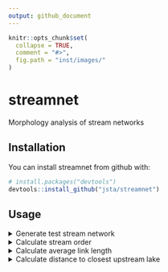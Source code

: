 ```yaml
---
output: github_document
---
```


<!-- README.md is generated from README.Rmd. Please edit that file -->

```r
knitr::opts_chunk$set(
  collapse = TRUE,
  comment = "#>",
  fig.path = "inst/images/"
)
```

# streamnet

Morphology analysis of stream networks 

## Installation

You can install streamnet from github with:

```r
# install.packages("devtools")
devtools::install_github("jsta/streamnet")
```

## Usage

<details>
 <summary>Generate test stream network</summary>

```r
library(sf)
library(ggplot2)
library(nhdR)
library(streamnet)

# Generate test dataset
bbox <- data.frame(xmin = -73.33838, ymin = 41.35841,
                   xmax = -73.14540, ymax = 41.48593)
b0 <- sf::st_sfc(sf::st_polygon(list(rbind(
    c(bbox$xmin, bbox$ymin),
    c(bbox$xmax, bbox$ymin),
    c(bbox$xmax, bbox$ymax),
    c(bbox$xmin, bbox$ymax),
    c(bbox$xmin, bbox$ymin)))))
sf::st_crs(b0) <- 4326
b0 <- st_transform(b0, sf::st_crs(nhdR::vpu_shp))

outlet_reach <- terminal_reaches(
                 lon = st_coordinates(st_centroid(b0))[1], 
                 lat = st_coordinates(st_centroid(b0))[2])
outlet_point <- st_cast(st_line_sample(outlet_reach, sample = 1), "POINT")

nhd <- nhd_plus_query(poly = b0, dsn = c("NHDFlowLine"))$sp$NHDFlowLine
```
</details>

<details>
 <summary>Calculate stream order</summary>
 
```r
Sys.setenv(GRASS_VERBOSE = -1) # suppress grass messages

res <- stream_order(lines = nhd, outlet = outlet_point)

coords <- st_coordinates(st_transform(outlet_point, 4326))
poly   <- nhd_plus_query(coords[1], coords[2], 
                        dsn = "NHDWaterbody")$sp$NHDWaterbody

ggplot() + 
  geom_sf(data = poly, color = "white") +
  geom_sf(data = res, aes(color = as.factor(strahler)))
```
</details>

<details>
  <summary>Calculate average link length</summary>

```r
avg_link_length(lines = nhd, outlet_reach = outlet_reach)
```
</details>

<details>
  <summary>Calculate distance to closest upstream lake</summary>
  
```r
1 + 1
```
</details>
